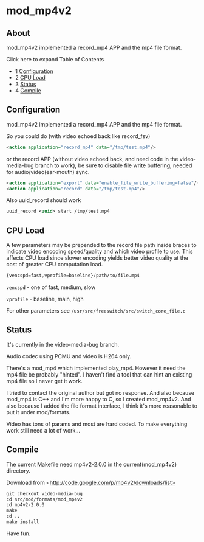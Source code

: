 
# mod_mp4v2 

 

## About

mod\_mp4v2 implemented a record\_mp4 APP and the mp4 file format.

Click here to expand Table of Contents

* 1 [Configuration](#configuration)
* 2 [CPU Load](#cpu-load)
* 3 [Status](#status)
* 4 [Compile](#compile)

## Configuration

mod\_mp4v2 implemented a record\_mp4 APP and the mp4 file format.

So you could do (with video echoed back like record\_fsv)

```xml
<action application="record_mp4" data="/tmp/test.mp4"/>
```

or the record APP (without video echoed back, and need code in the video-media-bug branch to work), be sure to disable file write buffering, needed for audio/video(ear-mouth) sync.

```xml
<action application="export" data="enable_file_write_buffering=false"/>
<action application="record" data="/tmp/test.mp4"/>
```

Also uuid\_record should work

```xml
uuid_record <uuid> start /tmp/test.mp4
```

## CPU Load

A few parameters may be prepended to the record file path inside braces to indicate video encoding speed/quality and which video profile to use. This affects CPU load since slower encoding yields better video quality at the cost of greater CPU computation load.

```xml
{vencspd=fast,vprofile=baseline}/path/to/file.mp4
```

`vencspd` \- one of fast, medium, slow

`vprofile` \- baseline, main, high

For other parameters see `/usr/src/freeswitch/src/switch_core_file.c`

  
## Status

It's currently in the video-media-bug branch.

Audio codec using PCMU and video is H264 only.

There's a mod\_mp4 which implemented play\_mp4\. However it need the mp4 file be probably "hinted". I haven't find a tool that can hint an existing mp4 file so I never get it work.

I tried to contact the original author but got no response. And also because mod\_mp4 is C++ and I'm more happy to C, so I created mod\_mp4v2\. And also because I added the file format interface, I think it's more reasonable to put it under mod/formats.

Video has tons of params and most are hard coded. To make everything work still need a lot of work...

## Compile

The current Makefile need mp4v2-2.0.0 in the current(mod\_mp4v2) directory.

Download from \<http://code.google.com/p/mp4v2/downloads/list>

```xml
git checkout video-media-bug
cd src/mod/formats/mod_mp4v2
cd mp4v2-2.0.0
make
cd ..
make install
```

Have fun.
  
  

